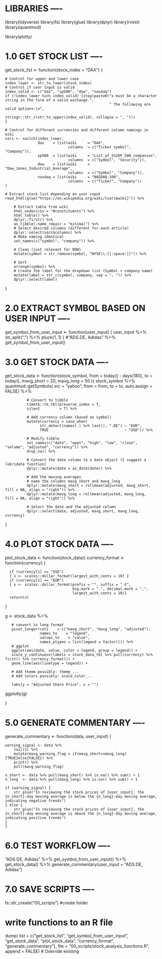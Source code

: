 
# LIBRARIES ----
library(tidyverse)
library(fs)
library(glue)
library(dplyr)
library(rvest)
library(quantmod)

library(plotly)

# 1.0 GET STOCK LIST ----
get_stock_list <- function(stock_index = "DAX") {
    
    # Control for upper and lower case
    index_lower <- str_to_lower(stock_index)
    # Control if user input is valid
    index_valid <- c("dax", "sp500", "dow", "nasdaq")
    if (!index_lower %in% index_valid) {stop(paste0("x must be a character string in the form of a valid exchange.",
                                                    " The following are valid options:\n",
                                                    stringr::str_c(str_to_upper(index_valid), collapse = ", ")))
    }
    
    # Control for different currencies and different column namings in wiki
    vars <- switch(index_lower,
                   dax    = list(wiki     = "DAX", 
                                 columns  = c("Ticker symbol", "Company")),
                   sp500  = list(wiki     = "List_of_S%26P_500_companies", 
                                 columns  = c("Symbol", "Security")),
                   dow    = list(wiki     = "Dow_Jones_Industrial_Average",
                                 columns  = c("Symbol", "Company")),
                   nasdaq = list(wiki     = "NASDAQ-100",
                                 columns  = c("Ticker", "Company"))
    )
    
    # Extract stock list depending on user input
    read_html(glue("https://en.wikipedia.org/wiki/{vars$wiki}")) %>% 
                        
        # Extract table from wiki
        html_nodes(css = "#constituents") %>% 
        html_table() %>% 
        dplyr::first() %>% 
        as_tibble(.name_repair = "minimal") %>% 
        # Select desired columns (different for each article)
        dplyr::select(vars$columns) %>% 
        # Make naming identical
        set_names(c("symbol", "company")) %>% 
                        
        # Clean (just relevant for DOW)
        mutate(symbol = str_remove(symbol, "NYSE\\:[[:space:]]")) %>% 
        
        # Sort
        arrange(symbol) %>%
        # Create the label for the dropdown list (Symbol + company name)
        mutate(label = str_c(symbol, company, sep = ", ")) %>%
        dplyr::select(label)
    
}


# 2.0 EXTRACT SYMBOL BASED ON USER INPUT ----

get_symbol_from_user_input <- function(user_input) {
    user_input %>% 
    str_split(",") %>% 
    pluck(1, 1)
}
#"ADS.DE, Adidas" %>% get_symbol_from_user_input()

# 3.0 GET STOCK DATA ----

get_stock_data <- function(stock_symbol,
                            from = today() - days(180),
                            to = today(),
                            mavg_short = 20, mavg_long = 50
                            ){
    stock_symbol %>% 
        quantmod::getSymbols( 
              src  = "yahoo", 
              from        = from, 
              to          = to, 
              auto.assign = FALSE) %>% 
    
              # Convert to tibble
              timetk::tk_tbl(preserve_index = T, 
              silent         = T) %>% 
              
              # Add currency column (based on symbol)
              mutate(currency = case_when(
                    str_detect(names(.) %>% last(), ".DE") ~ "EUR",
                    TRUE                                   ~ "USD")) %>% 
    
              # Modify tibble 
              set_names(c("date", "open", "high", "low", "close", "volume", "adjusted", "currency")) %>% 
              drop_na() %>%
                                
              # Convert the date column to a date object (I suggest a lubridate function)
              dplyr::mutate(date = as_date(date)) %>% 
    
              # Add the moving averages
              # name the columns mavg_short and mavg_long
              dplyr::mutate(mavg_short = rollmean(adjusted, mavg_short,  fill = NA, align = "right")) %>% 
              dplyr::mutate(mavg_long = rollmean(adjusted, mavg_long,  fill = NA, align = "right")) %>% 
              
              # Select the date and the adjusted column
              dplyr::select(date, adjusted, mavg_short, mavg_long, currency)
}

# 4.0 PLOT STOCK DATA ----
plot_stock_data <- function(stock_data){
  currency_format <- function(currency) {
    
      if (currency[1] == "USD") 
      { x <- scales::dollar_format(largest_with_cents = 10) }
      if (currency[1] == "EUR")   
      { x <- scales::dollar_format(prefix = "", suffix = " €",
                                   big.mark = ".", decimal.mark = ",",
                                   largest_with_cents = 10)}
      return(x)
  }
  
  g <- stock_data %>% 
      
       # convert to long format
       pivot_longer(cols    = c("mavg_short", "mavg_long", "adjusted"), 
                    names_to    = "legend", 
                    values_to    = "value", 
                    names_ptypes = list(legend = factor())) %>% 
       # ggplot
       ggplot(aes(date, value, color = legend, group = legend)) +
       scale_y_continuous(labels = stock_data_tbl %>% pull(currency) %>% first() %>% currency_format()) +
       geom_line(aes(linetype = legend)) +
  
       # Add theme possibly: theme_...
       # Add colors possibly: scale_color_..
       
       labs(y = "Adjusted Share Price", x = "")
  
  ggplotly(g)

}


# 5.0 GENERATE COMMENTARY ----
generate_commentary <- function(data, user_input) {

    warning_signal <- data %>%
        tail(1) %>%
        mutate(mavg_warning_flag = if(mavg_short<=mavg_long){TRUE}else{FALSE}) %>%
        print() %>% 
        pull(mavg_warning_flag)
    
    n_short <- data %>% pull(mavg_short) %>% is.na() %>% sum() + 1
    n_long  <- data %>% pull(mavg_long) %>% is.na() %>% sum() + 1
    
    if (warning_signal) {
        str_glue("In reviewing the stock prices of {user_input}, the {n_short}-day moving average is below the {n_long}-day moving average, indicating negative trends")
    } else {
        str_glue("In reviewing the stock prices of {user_input}, the {n_short}-day moving average is above the {n_long}-day moving average, indicating positive trends")
    }
    }


# 6.0 TEST WORKFLOW ----

"ADS.DE, Adidas" %>% 
    get_symbol_from_user_input() %>%
    get_stock_data() %>%
    generate_commentary(user_input = "ADS.DE, Adidas")

# 7.0 SAVE SCRIPTS ----

fs::dir_create("00_scripts") #create folder

# write functions to an R file
dump(
    list = c("get_stock_list", "get_symbol_from_user_input", "get_stock_data", "plot_stock_data", "currency_format", "generate_commentary"),
    file = "00_scripts/stock_analysis_functions.R", 
    append = FALSE) # Override existing 


